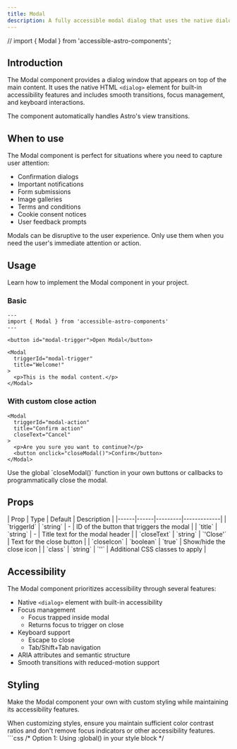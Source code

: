 ```yaml
---
title: Modal
description: A fully accessible modal dialog that uses the native dialog element with proper focus management and keyboard interactions.
---
```


// import { Modal } from 'accessible-astro-components';

## Introduction

The Modal component provides a dialog window that appears on top of the main content. It uses the native HTML `<dialog>` element for built-in accessibility features and includes smooth transitions, focus management, and keyboard interactions.

<Aside type="note" title="View transitions">
  The component automatically handles Astro's view transitions.
</Aside>

## When to use

The Modal component is perfect for situations where you need to capture user attention:

- Confirmation dialogs
- Important notifications
- Form submissions
- Image galleries
- Terms and conditions
- Cookie consent notices
- User feedback prompts

<Aside type="caution" title="Use sparingly">
  Modals can be disruptive to the user experience. Only use them when you need the user's immediate attention or action.
</Aside>

## Usage

Learn how to implement the Modal component in your project.

### Basic

```astro
---
import { Modal } from 'accessible-astro-components'
---

<button id="modal-trigger">Open Modal</button>

<Modal
  triggerId="modal-trigger"
  title="Welcome!"
>
  <p>This is the modal content.</p>
</Modal>
```

### With custom close action

```astro
<Modal 
  triggerId="modal-action"
  title="Confirm action"
  closeText="Cancel"
>
  <p>Are you sure you want to continue?</p>
  <button onclick="closeModal()">Confirm</button>
</Modal>
```

<Aside type="tip" title="Global close function">
  Use the global `closeModal()` function in your own buttons or callbacks to programmatically close the modal.
</Aside>

## Props

<div class="props-wrapper">
| Prop | Type | Default | Description |
|------|------|---------|-------------|
| `triggerId` | `string` | - | ID of the button that triggers the modal |
| `title` | `string` | - | Title text for the modal header |
| `closeText` | `string` | `'Close'` | Text for the close button |
| `closeIcon` | `boolean` | `true` | Show/hide the close icon |
| `class` | `string` | `''` | Additional CSS classes to apply |
</div>

## Accessibility

The Modal component prioritizes accessibility through several features:

- Native `<dialog>` element with built-in accessibility
- Focus management
  - Focus trapped inside modal
  - Returns focus to trigger on close
- Keyboard support
  - Escape to close
  - Tab/Shift+Tab navigation
- ARIA attributes and semantic structure
- Smooth transitions with reduced-motion support

## Styling

Make the Modal component your own with custom styling while maintaining its accessibility features.

<Aside type="caution" title="Accessibility considerations">
  When customizing styles, ensure you maintain sufficient color contrast ratios and don't remove focus indicators or other accessibility features.
</Aside>

<Tabs>
  <TabItem label="Custom CSS">
    ```css
    /* Option 1: Using :global() in your style block */
    <style>
      :global(.modal) {
        border-radius: 0.5rem;
        border: 1px solid light-dark(hsl(204 20% 88%), hsl(215 25% 27%));
        background: light-dark(hsl(0 0% 100%), hsl(215 25% 15%));
        color: light-dark(hsl(215 25% 27%), hsl(215 25% 89%));
        box-shadow: 0 4px 6px -1px hsl(0 0% 0% / 0.1);
      }

      :global(.modal-inner) {
        padding: 1.5rem;
      }

      :global(.modal h3) {
        margin-block-start: 0;
        font-size: 1.25rem;
      }

      :global(.modal-close button) {
        padding: 0.5rem;
        color: light-dark(hsl(215 8% 45%), hsl(215 8% 65%));
      }

      :global(.modal-close button:hover) {
        color: light-dark(hsl(215 25% 27%), hsl(215 25% 89%));
      }

      @media (prefers-reduced-motion: no-preference) {
        :global(.modal[open]) {
          animation: fade-in 0.2s ease-out;
        }
      }
    </style>

    /* Option 2: Using is:global on the style tag */
    <style is:global>
      .modal {
        border-radius: 0.5rem;
        border: 1px solid light-dark(hsl(204 20% 88%), hsl(215 25% 27%));
        background: light-dark(hsl(0 0% 100%), hsl(215 25% 15%));
        color: light-dark(hsl(215 25% 27%), hsl(215 25% 89%));
        box-shadow: 0 4px 6px -1px hsl(0 0% 0% / 0.1);
      }

      .modal-inner {
        padding: 1.5rem;
      }

      .modal h3 {
        margin-block-start: 0;
        font-size: 1.25rem;
      }

      .modal-close button {
        padding: 0.5rem;
        color: light-dark(hsl(215 8% 45%), hsl(215 8% 65%));
      }

      .modal-close button:hover {
        color: light-dark(hsl(215 25% 27%), hsl(215 25% 89%));
      }

      @media (prefers-reduced-motion: no-preference) {
        .modal[open] {
          animation: fade-in 0.2s ease-out;
        }
      }
    </style>
    ```
  </TabItem>
  <TabItem label="Tailwind Classes">
    ```astro
    <Modal 
      triggerId="modal-custom"
      title="Custom Modal"
      class="rounded-lg border border-gray-200 dark:border-gray-700 bg-white dark:bg-gray-800 text-gray-900 dark:text-gray-100 shadow-lg"
    >
      <div class="p-6">
        <p class="text-gray-600 dark:text-gray-300">
          Modal content with Tailwind styling
        </p>
      </div>
    </Modal>
    ```
  </TabItem>
</Tabs>

<Aside type="note" title="Style scoping">
  Astro components use scoped styles by default. To override component styles, you'll need to use either `:global()` selectors or the `is:global` directive on your style tag.
</Aside>

## Interactive examples

See the Modal component in action with these practical examples.

### Default modal

<button id="modal1-trigger" class="button">Open modal</button>

<div class="not-content">
  <Modal triggerId="modal1-trigger" title="Welcome">
    <p>This is a basic modal example with default settings.</p>
  </Modal>
</div>

### With custom close action

<button id="modal2-trigger" class="button">Confirm action</button>

<div class="not-content">
  <Modal triggerId="modal2-trigger" title="Are you sure?" closeText="Cancel">
    <p>This modal includes a custom close action.</p>
    <button class="button" onclick="closeModal()">Confirm</button>
  </Modal>
</div>
